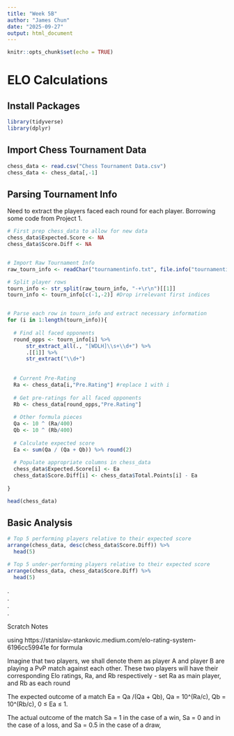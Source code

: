 ---
title: "Week 5B"
author: "James Chun"
date: "2025-09-27"
output: html_document
---

```{r setup, include=FALSE}
knitr::opts_chunk$set(echo = TRUE)
```

# ELO Calculations

## Install Packages
```{r, warning = FALSE}
library(tidyverse)
library(dplyr)
```


## Import Chess Tournament Data
```{r}
chess_data <- read.csv("Chess Tournament Data.csv")
chess_data <- chess_data[,-1]

```


## Parsing Tournament Info
Need to extract the players faced each round for each player. Borrowing some code from Project 1. 

```{r, warning = FALSE}
# First prep chess_data to allow for new data
chess_data$Expected.Score <- NA
chess_data$Score.Diff <- NA


# Import Raw Tournament Info
raw_tourn_info <- readChar("tournamentinfo.txt", file.info("tournamentinfo.txt")$size)

# Split player rows
tourn_info <- str_split(raw_tourn_info, "-+\r\n")[[1]]
tourn_info <- tourn_info[c(-1,-2)] #Drop irrelevant first indices


# Parse each row in tourn_info and extract necessary information
for (i in 1:length(tourn_info)){
  
  # Find all faced opponents
  round_opps <- tourn_info[i] %>%
      str_extract_all(., "[WDLH]\\s+\\d+") %>%
      .[[1]] %>% 
      str_extract("\\d+")
  
  
  # Current Pre-Rating
  Ra <- chess_data[i,"Pre.Rating"] #replace 1 with i
  
  # Get pre-ratings for all faced opponents
  Rb <- chess_data[round_opps,"Pre.Rating"]
  
  # Other formula pieces
  Qa <- 10 ^ (Ra/400)
  Qb <- 10 ^ (Rb/400) 
  
  # Calculate expected score
  Ea <- sum(Qa / (Qa + Qb)) %>% round(2)
  
  # Populate appropriate columns in chess_data
  chess_data$Expected.Score[i] <- Ea
  chess_data$Score.Diff[i] <- chess_data$Total.Points[i] - Ea
  
}

head(chess_data)
```

## Basic Analysis

```{r}
# Top 5 performing players relative to their expected score
arrange(chess_data, desc(chess_data$Score.Diff)) %>%
  head(5)

```

```{r}
# Top 5 under-performing players relative to their expected score
arrange(chess_data, chess_data$Score.Diff) %>%
  head(5)
```

.\
.\
.\
.\

Scratch Notes

using https://stanislav-stankovic.medium.com/elo-rating-system-6196cc59941e for formula

Imagine that two players, we shall denote them as player A and player B are playing a PvP match against each other. These two players will have their corresponding Elo ratings, Ra, and Rb respectively
   - set Ra as main player, and Rb as each round

The expected outcome of a match Ea = Qa /(Qa + Qb), Qa = 10^(Ra/c), Qb = 10^(Rb/c), 0 ≤ Ea ≤ 1.

The actual outcome of the match Sa = 1 in the case of a win, Sa = 0 and in the case of a loss, and Sa = 0.5 in the case of a draw,



